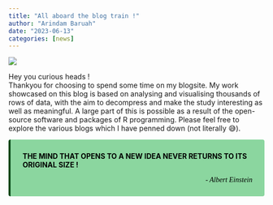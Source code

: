 ```yaml
---
title: "All aboard the blog train !"
author: "Arindam Baruah"
date: "2023-06-13"
categories: [news]
---
```


![](image.gif)


Hey you curious heads ! \
Thankyou for choosing to spend some time on my blogsite. My work showcased on this blog is based on analysing and visualising thousands of rows of data, with the aim to decompress and make the study interesting as well as meaningful. A large part of this is possible as a result of the open-source software and packages of R programming. Please feel free to explore the various blogs which I have penned down (not literally 😅).




<div class="warning" style='background-color:#8bd69f; color: #000301; border-left: solid #044716 4px; border-radius: 4px; padding:0.7em;'>
<span>
<p style='margin-top:1em; text-align:center'>
<p style='margin-left:1em;'>


<b> THE MIND THAT OPENS TO A NEW IDEA NEVER RETURNS TO ITS ORIGINAL SIZE !
</p>
<p style='margin-bottom:1em; margin-right:1em; text-align:right; font-family:Georgia'> </b> <i>- Albert Einstein</i>
</p></span>
</div>


